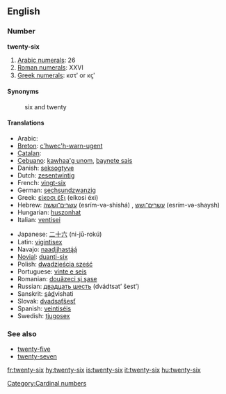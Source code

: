 ==English==

===Number===
'''twenty-six'''

# [[w:Arabic numerals|Arabic numerals]]: 26
# [[w:Roman numerals|Roman numerals]]: XXVI
# [[w:Greek numerals|Greek numerals]]: κστʹ or κϛʹ

====Synonyms====
: six and twenty

====Translations====
{{trans-top|cardinal number}}
* Arabic: {{Arab|[[ستة وعشرين]]}} {{unicode|(sítta w-ʕishrīn)}} {{m}}
* [[Breton]]: [[c'hwec'h-warn-ugent]]
* [[Catalan]]: {{t|ca|vint-i-sis}}
* [[Cebuano]]: [[kawhaa'g unom]], [[baynete sais]]
* Danish: [[seksogtyve]]
* Dutch: [[zesentwintig]]
* French: [[vingt-six]] {{m}}
* German: [[sechsundzwanzig]]
* Greek: [[είκοσι έξι]] (eíkosi éxi)
* Hebrew: [[עשרים־וששה]] (esrím-və-shishá) {{m}}, [[עשרים־ושש]] (esrím-və-shaysh) {{f}}
* Hungarian: [[huszonhat]]
* Italian: [[ventisei]]
{{trans-mid}}
* Japanese: [[二十六]] (ni-jū-rokú)
* Latin: [[vigintisex]]
* Navajo: [[naadįįhastą́ą́]]
* [[Novial]]: [[duanti-six]]
* Polish: [[dwadzieścia sześć]]
* Portuguese: [[vinte e seis]] {{m}}
* Romanian: [[douăzeci şi şase]]
* Russian: [[двадцать шесть]] (dvádtsat’ šest’)
* Sanskrit: <u>s</u>á<u>d</u>vi{{m}}shati
* Slovak: [[dvadsaťšesť]]
* Spanish: [[veintiséis]]
* Swedish: [[tjugosex]]
{{trans-bottom}}

===See also===
* [[twenty-five]]
* [[twenty-seven]]

[[Category:Cardinal numbers]]

[[fr:twenty-six]]
[[hy:twenty-six]]
[[is:twenty-six]]
[[it:twenty-six]]
[[hu:twenty-six]]